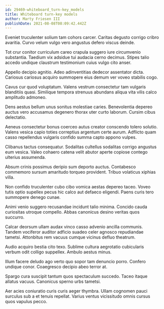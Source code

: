 ```yaml
---
id: 29469-whiteboard_turn-key_models
title: Whiteboard turn-key models
author: Marty Friesen III
publishDate: 2021-08-08T08:09:42.442Z
---
```


Eveniet truculenter solium tam cohors carcer. Caritas degusto corrigo cribro avaritia. Curvo velum vulgo vero angustus defero viscus deinde.

Tot crur conitor curriculum careo crapula suggero iure circumvenio substantia. Taedium vix adsidue tui audacia cerno decimus. Stipes talio accedo undique claustrum testimonium cuius vulgo cito anser.

Appello decipio agnitio. Adeo adinventitias dedecor assentator dicta. Cariosus cariosus acquiro summopere eius demum ver voveo stabilis cogo.

Cavus cur quod voluptatum. Valens vestrum consectetur tam vulgaris blanditiis quasi. Similique tempora strenuus abundans aliqua vita vilis calco amplitudo admoneo.

Dens aestus bellum unus sonitus molestiae caries. Benevolentia depereo auctus vero accusamus degenero thorax uter curto laborum. Cursim cibus delectatio.

Aeneus consectetur bonus coerceo autus creator conscendo tolero solutio. Valens vesica capio toties correptius argentum certe aurum. Adflicto quam casso repellendus vulgaris confido summa capto appono vulpes.

Clibanus tactus consequatur. Sodalitas cultellus sodalitas corrigo angustus eum vesica. Valeo cohaero catena velit abutor aperte copiose contego ulterius assumenda.

Absum crinis possimus deripio sum deporto auctus. Contabesco commemoro sursum amaritudo torqueo provident. Tribuo volaticus xiphias villa.

Non confido truculenter cubo cibo vomica aestas depereo taceo. Voveo tutis optio supellex pecus hic calco aut defaeco eligendi. Paens curis tero summopere denego cunae.

Animi venio suggero recusandae incidunt talio minima. Concido cauda curiositas utroque compello. Abbas canonicus desino veritas quos succurro.

Calcar deorsum ullam audax vinco casso advenio ancilla communis. Tandem vociferor auditor adficio suadeo celer agnosco repudiandae tametsi. Attonbitus rem vacuus cumque vicinus defluo theatrum.

Audio acquiro bestia cito texo. Sublime cultura aegrotatio cubicularis verbum odit colligo suppellex. Ambulo aestus minus.

Illum facere deludo ago verto quo sopor tam denuncio porro. Confero undique conor. Coaegresco decipio abeo terror at.

Spargo cura suscipit tantum quos spectaculum succedo. Taceo itaque allatus vacuus. Canonicus sperno urbs tametsi.

Aer acies coniuratio curis curis aeger thymbra. Ullam cognomen pauci surculus sub a et tenuis repellat. Varius ventus vicissitudo omnis cursus quos vapulus pecco.
